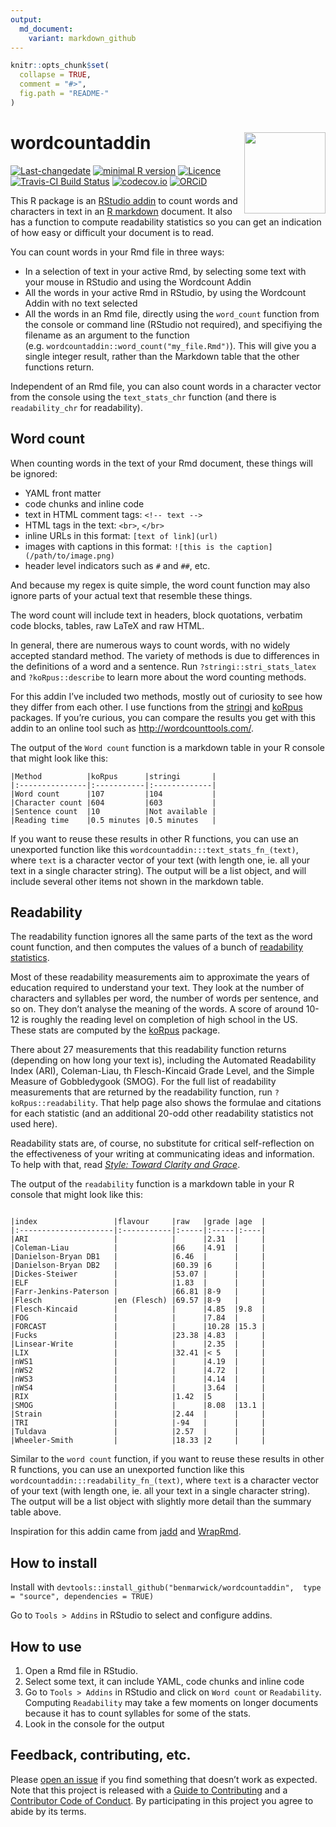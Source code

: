 ```yaml
---
output:
  md_document:
    variant: markdown_github
---
```




<!-- README.md is generated from README.Rmd. Please edit that file -->

```r
knitr::opts_chunk$set(
  collapse = TRUE,
  comment = "#>",
  fig.path = "README-"
)
```


# wordcountaddin <img src="inst/logo.png" align="right" height="130" />

[![Last-changedate](https://img.shields.io/badge/last%20change-`r gsub('-', '--', Sys.Date())`-brightgreen.svg)](https://github.com/benmarwick/wordcountaddin/commits/master) 
[![minimal R version](https://img.shields.io/badge/R%3E%3D-`r as.character(getRversion())`-brightgreen.svg)](https://cran.r-project.org/)
[![Licence](https://img.shields.io/github/license/mashape/apistatus.svg)](http://choosealicense.com/licenses/mit/) 
[![Travis-CI Build Status](https://travis-ci.org/benmarwick/wordcountaddin.png?branch=master)](https://travis-ci.org/benmarwick/wordcountaddin) 
[![codecov.io](https://codecov.io/github/benmarwick/wordcountaddin/coverage.svg?branch=master)](https://codecov.io/github/benmarwick/wordcountaddin?branch=master) [![ORCiD](https://img.shields.io/badge/ORCiD-0000--0001--7879--4531-green.svg)](http://orcid.org/0000-0001-7879-4531) 




This R package is an [RStudio addin](https://rstudio.github.io/rstudioaddins/) to count words and characters in text in an [R markdown](http://rmarkdown.rstudio.com/) document. It also has a function to compute readability statistics so you can get an indication of how easy or difficult your document is to read. 

You can count words in your Rmd file in three ways:

- In a selection of text in your active Rmd, by selecting some text with your mouse in RStudio and using the Wordcount Addin   
- All the words in your active Rmd in RStudio, by using the Wordcount Addin  with no text selected
- All the words in an Rmd file, directly using the `word_count` function from the console or command line (RStudio not required), and specifiying the filename as an argument to the function (e.g. `wordcountaddin::word_count("my_file.Rmd")`). This will give you a single integer result, rather than the Markdown table that the other functions return. 

Independent of an Rmd file, you can also count words in a character vector from the console using the `text_stats_chr` function (and there is `readability_chr` for readability). 

## Word count

When counting words in the text of your Rmd document, these things will be ignored:

- YAML front matter    
- code chunks and inline code
- text in HTML comment tags: `<!-- text -->` 
- HTML tags in the text: `<br>`,  `</br>`
- inline URLs in this format: `[text of link](url)`
- images with captions in this format: `![this is the caption](/path/to/image.png)`
- header level indicators such as `#` and `##`, etc.

And because my regex is quite simple, the word count function may also ignore parts of your actual text that resemble these things. 

The word count will include text in headers, block quotations, verbatim code blocks, tables, raw LaTeX and raw HTML. 

In general, there are numerous ways to count words, with no widely accepted standard method. The variety of methods is due to differences in the definitions of a word and a sentence. Run `?stringi::stri_stats_latex` and `?koRpus::describe` to learn more about the word counting methods.

For this addin I've included two methods, mostly out of curiosity to see how they differ from each other. I use functions from the  [stringi](https://cran.r-project.org/web/packages/stringi/index.html) and [koRpus](https://cran.r-project.org/web/packages/koRpus/index.html) packages. If you're curious, you can compare the results you get with this addin to an online tool such as <http://wordcounttools.com/>.

The output of the `Word count` function is a markdown table in your R console that might look like this:

```
|Method          |koRpus      |stringi       |
|:---------------|:-----------|:-------------|
|Word count      |107         |104           |
|Character count |604         |603           |
|Sentence count  |10          |Not available |
|Reading time    |0.5 minutes |0.5 minutes   |
```

If you want to reuse these results in other R functions, you can use an unexported function like this `wordcountaddin:::text_stats_fn_(text)`, where `text` is a character vector of your text (with length one, ie. all your text in a single character string). The output will be a list object, and will include several other items not shown in the markdown table.

## Readability 

The readability function ignores all the same parts of the text as the word count function, and then computes the values of a bunch of [readability statistics](https://en.wikipedia.org/wiki/Readability_test).

Most of these readability measurements aim to approximate the years of education required to understand your text. They look at the number of characters and syllables per word, the number of words per sentence, and so on. They don't analyse the meaning of the words. A score of around 10-12 is roughly the reading level on completion of high school in the US. These stats are computed by the [koRpus](https://cran.r-project.org/web/packages/koRpus/index.html) package. 

There about 27 measurements that this readability function returns (depending on how long your text is), including the Automated Readability Index (ARI), Coleman-Liau, th Flesch-Kincaid Grade Level, and the Simple Measure of Gobbledygook (SMOG). For the full list of readability measurements that are returned by the readability function, run `?koRpus::readability`. That help page also shows the formulae and citations for each statistic (and an additional 20-odd other readability statistics not used here). 

Readability stats are, of course, no substitute for critical self-reflection on the effectiveness of your writing at communicating ideas and information. To help with that, read [_Style: Toward Clarity and Grace_](http://www.amazon.com/dp/0226899152).


The output of the `readability` function is a markdown table in your R console that might look like this:

```

|index                 |flavour     |raw   |grade |age  |
|:---------------------|:-----------|:-----|:-----|:----|
|ARI                   |            |      |2.31  |     |
|Coleman-Liau          |            |66    |4.91  |     |
|Danielson-Bryan DB1   |            |6.46  |      |     |
|Danielson-Bryan DB2   |            |60.39 |6     |     |
|Dickes-Steiwer        |            |53.07 |      |     |
|ELF                   |            |1.83  |      |     |
|Farr-Jenkins-Paterson |            |66.81 |8-9   |     |
|Flesch                |en (Flesch) |69.57 |8-9   |     |
|Flesch-Kincaid        |            |      |4.85  |9.8  |
|FOG                   |            |      |7.84  |     |
|FORCAST               |            |      |10.28 |15.3 |
|Fucks                 |            |23.38 |4.83  |     |
|Linsear-Write         |            |      |2.35  |     |
|LIX                   |            |32.41 |< 5   |     |
|nWS1                  |            |      |4.19  |     |
|nWS2                  |            |      |4.72  |     |
|nWS3                  |            |      |4.14  |     |
|nWS4                  |            |      |3.64  |     |
|RIX                   |            |1.42  |5     |     |
|SMOG                  |            |      |8.08  |13.1 |
|Strain                |            |2.44  |      |     |
|TRI                   |            |-94   |      |     |
|Tuldava               |            |2.57  |      |     |
|Wheeler-Smith         |            |18.33 |2     |     |
```

Similar to the `word count` function, if you want to reuse these results in other R functions, you can use an unexported function like this `wordcountaddin:::readability_fn_(text)`, where `text` is a character vector of your text (with length one, ie. all your text in a single character string). The output will be a list object with slightly more detail than the summary table above. 

Inspiration for this addin came from [jadd](https://github.com/jennybc/jadd) and [WrapRmd](https://github.com/tjmahr/WrapRmd). 

## How to install

Install with `devtools::install_github("benmarwick/wordcountaddin",  type = "source", dependencies = TRUE)`

Go to `Tools > Addins` in RStudio to select and configure addins. 

## How to use

1. Open a Rmd file in RStudio.  
2. Select some text, it can include YAML, code chunks and inline code   
3. Go to `Tools > Addins` in RStudio and click on `Word count` or `Readability`. Computing `Readability` may take a few moments on longer documents because it has to count syllables for some of the stats.
4. Look in the console for the output   


## Feedback, contributing, etc.

Please [open an issue](https://github.com/benmarwick/wordcountaddin/issues/new) if you find something that doesn't work as expected. Note that this project is released with a [Guide to Contributing](CONTRIBUTING.md) and a [Contributor Code of Conduct](CONDUCT.md). By participating in this project you agree to abide by its terms.
